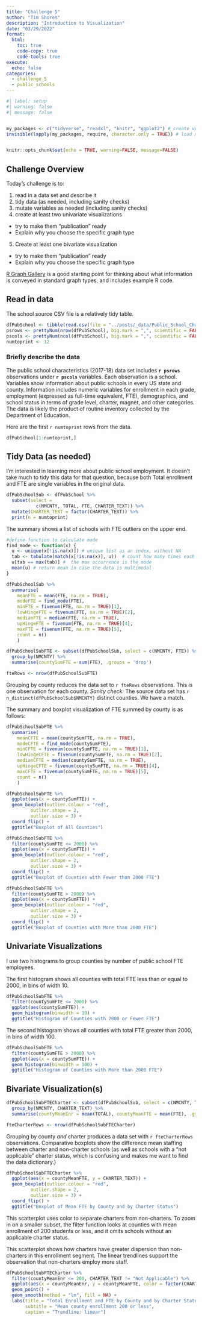 ```yaml
---
title: "Challenge 5"
author: "Tim Shores"
description: "Introduction to Visualization"
date: "03/29/2022"
format:
  html:
    toc: true
    code-copy: true
    code-tools: true
execute: 
  echo: false
categories:
  - challenge_5
  - public_schools
---
```


```r
#| label: setup
#| warning: false
#| message: false


my_packages <- c("tidyverse", "readxl", "knitr", "ggplot2") # create vector of packages
invisible(lapply(my_packages, require, character.only = TRUE)) # load multiple packages


knitr::opts_chunk$set(echo = TRUE, warning=FALSE, message=FALSE)
```

## Challenge Overview

Today's challenge is to:

1)  read in a data set and describe it
2)  tidy data (as needed, including sanity checks)
3)  mutate variables as needed (including sanity checks)
4)  create at least two univariate visualizations
   - try to make them "publication" ready
   - Explain why you choose the specific graph type
5)  Create at least one bivariate visualization
   - try to make them "publication" ready
   - Explain why you choose the specific graph type

[R Graph Gallery](https://r-graph-gallery.com/) is a good starting point for thinking about what information is conveyed in standard graph types, and includes example R code.

## Read in data

The school source CSV file is a relatively tidy table. 

```r
dfPubSchool <- tibble(read.csv(file = "../posts/_data/Public_School_Characteristics_2017-18.csv")) # read in data
psrows <- prettyNum(nrow(dfPubSchool), big.mark = ",", scientific = FALSE)  # Apply comma-separated format
pscols <- prettyNum(ncol(dfPubSchool), big.mark = ",", scientific = FALSE)
numtoprint <- 12

```

### Briefly describe the data

The public school characteristics (2017-18) data set includes **`r psrows`** observations under **`r pscols`** variables. Each observation is a school. Variables show information about public schools in every US state and county. Information includes numeric variables for enrollment in each grade, employment (expressed as full-time equivalent, FTE), demographics, and school status in terms of grade level, charter, magnet, and other categories. The data is likely the product of routine inventory collected by the Department of Education.

Here are the first `r numtoprint` rows from the data.


```r
dfPubSchool[1:numtoprint,]

```

## Tidy Data (as needed)

I'm interested in learning more about public school employment. It doesn't take much to tidy this data for that question, because both Total enrollment and FTE are single variables in the original data.

```r
dfPubSchoolSub <- dfPubSchool %>%
  subset(select = 
           c(NMCNTY, TOTAL, FTE, CHARTER_TEXT)) %>%
  mutate(CHARTER_TEXT = factor(CHARTER_TEXT)) %>% 
  print(n = numtoprint)

```

The summary shows a list of schools with FTE outliers on the upper end.

```r

#define function to calculate mode
find_mode <- function(x) {
  u <- unique(x[!is.na(x)]) # unique list as an index, without NA
  tab <- tabulate(match(x[!is.na(x)], u))  # count how many times each index member occurs
  u[tab == max(tab)] #  the max occurrence is the mode
  mean(u) # return mean in case the data is multimodal
}

dfPubSchoolSub %>% 
  summarise(
    meanFTE = mean(FTE, na.rm = TRUE), 
    modeFTE = find_mode(FTE), 
    minFTE = fivenum(FTE, na.rm = TRUE)[1], 
    lowHingeFTE = fivenum(FTE, na.rm = TRUE)[2], 
    medianFTE = median(FTE, na.rm = TRUE), 
    upHingeFTE = fivenum(FTE, na.rm = TRUE)[4], 
    maxFTE = fivenum(FTE, na.rm = TRUE)[5], 
    count = n()
    ) 

dfPubSchoolSubFTE <- subset(dfPubSchoolSub, select = c(NMCNTY, FTE)) %>%
  group_by(NMCNTY) %>%
  summarise(countySumFTE = sum(FTE), .groups = 'drop')

fteRows <- nrow(dfPubSchoolSubFTE) 
```

Grouping by county reduces the data set to `r fteRows` observations. This is one observation for each county. *Sanity check:* The source data set has `r n_distinct(dfPubSchoolSub$NMCNTY)` distinct counties. We have a match.


The summary and boxplot visualization of FTE summed by county is as follows:

```r
dfPubSchoolSubFTE %>% 
  summarise(
    meanCFTE = mean(countySumFTE, na.rm = TRUE), 
    modeCFTE = find_mode(countySumFTE), 
    minCFTE = fivenum(countySumFTE, na.rm = TRUE)[1], 
    lowHingeCFTE = fivenum(countySumFTE, na.rm = TRUE)[2], 
    medianCFTE = median(countySumFTE, na.rm = TRUE), 
    upHingeCFTE = fivenum(countySumFTE, na.rm = TRUE)[4], 
    maxCFTE = fivenum(countySumFTE, na.rm = TRUE)[5], 
    count = n()
    ) 

dfPubSchoolSubFTE %>% 
  ggplot(aes(x = countySumFTE)) +
  geom_boxplot(outlier.colour = "red",
         outlier.shape = 2,
         outlier.size = 3) +
  coord_flip() +
  ggtitle("Boxplot of All Counties")

dfPubSchoolSubFTE %>% 
  filter(countySumFTE <= 2000) %>% 
  ggplot(aes(x = countySumFTE)) +
  geom_boxplot(outlier.colour = "red",
         outlier.shape = 2,
         outlier.size = 3) +
  coord_flip() +
  ggtitle("Boxplot of Counties with Fewer than 2000 FTE")

dfPubSchoolSubFTE %>% 
  filter(countySumFTE > 2000) %>% 
  ggplot(aes(x = countySumFTE)) +
  geom_boxplot(outlier.colour = "red",
         outlier.shape = 2,
         outlier.size = 3) +
  coord_flip() +
  ggtitle("Boxplot of Counties with More than 2000 FTE")

```

## Univariate Visualizations

I use two histograms to group counties by number of public school FTE employees.

The first histogram shows all counties with total FTE less than or equal to 2000, in bins of width 10.

```r

dfPubSchoolSubFTE %>%
  filter(countySumFTE <= 2000) %>%
  ggplot(aes(countySumFTE)) + 
  geom_histogram(binwidth = 10) +
  ggtitle("Histogram of Counties with 2000 or Fewer FTE")

```

The second histogram shows all counties with total FTE greater than 2000, in bins of width 100.

```r
dfPubSchoolSubFTE %>%
  filter(countySumFTE > 2000) %>%
  ggplot(aes(x = countySumFTE)) + 
  geom_histogram(binwidth = 100) +
  ggtitle("Histogram of Counties with More than 2000 FTE")


```

## Bivariate Visualization(s)

```r

dfPubSchoolSubFTECharter <- subset(dfPubSchoolSub, select = c(NMCNTY, TOTAL, FTE, CHARTER_TEXT)) %>%
  group_by(NMCNTY, CHARTER_TEXT) %>%
  summarise(countyMeanEnr = mean(TOTAL), countyMeanFTE = mean(FTE), .groups = 'drop')

fteCharterRows <- nrow(dfPubSchoolSubFTECharter)
```

Grouping by county *and* charter produces a data set with `r fteCharterRows` observations. Comparative boxplots show the difference mean staffing between charter and non-charter schools (as well as schools with a "not applicable" charter status, which is confusing and makes me want to find the data dictionary.)

```r

dfPubSchoolSubFTECharter %>% 
  ggplot(aes(x = countyMeanFTE, y = CHARTER_TEXT)) +
  geom_boxplot(outlier.colour = "red",
         outlier.shape = 2,
         outlier.size = 3) +
  coord_flip() +
  ggtitle("Boxplot of Mean FTE by County and by Charter Status")

```

This scatterplot uses color to separate charters from non-charters. To zoom in on a smaller subset, the filter function looks at counties with mean enrollment of 200 students or less, and it omits schools without an applicable charter status. 

This scatterplot shows how charters have greater dispersion than non-charters in this enrollment segment. The linear trendlines support the observation that non-charters employ more staff.

```r

dfPubSchoolSubFTECharter %>% 
  filter(countyMeanEnr <= 200, CHARTER_TEXT != "Not Applicable") %>%
  ggplot(aes(x = countyMeanEnr, y = countyMeanFTE, color = factor(CHARTER_TEXT))) +
  geom_point() +
  geom_smooth(method = "lm", fill = NA) + 
  labs(title = "Total Enrollment and FTE by County and by Charter Status",
       subtitle = "Mean county enrollment 200 or less",
       caption = "Trendline: linear")
```